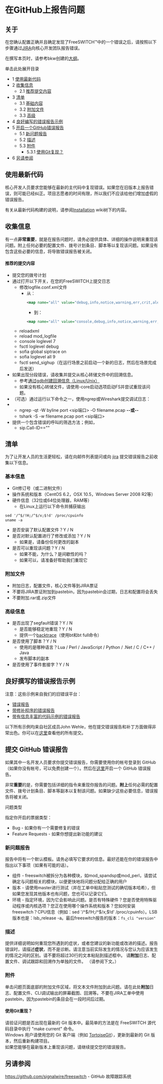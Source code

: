 # 在GitHub上报告问题


## 关于

在您确认配置正确并且确定发现了FreeSWITCH™中的一个错误之后，请按照以下步骤通过[JIRA](https://freeswitch.org/jira)向核心开发团队报告错误。

在撰写本页时，请参考bkw创建的[大纲](https://docs.google.com/document/d/1KSlqOEozNhQdylBv3iAy4kEOVMpmFbaIJMoDngaAiQY/edit?pli=1)。

单击此处展开目录

* 1 [使用最新代码](#use-latest-code)
* 2 [收集信息](#collect-information)  
   * 2.1 [推荐提交内容](#recommended-submissions)
* 3 [清单](#checklist)  
   * 3.1 [基础内容](#-freeswitch--reporting-issues-to-github-)  
   * 3.2 [附加文件](#attach-files)  
   * 3.3 [高级](#advanced)
* 4 [良好编写的错误报告示例](#examples-of-well-written-bug-report-submissions)
* 5 [开启一个GitHub错误报告](#open-a-github-bug-report--)  
   * 5.1 [新问题报告](#the-new-issue-report)  
   * 5.2 [描述](#description)  
   * 5.3 [附件](#attachments)  
      * 5.3.1 [使用Git复现？](#reproduced-with-git)
* 6 [另请参阅](#-freeswitch--reporting-issues-to-github-)

## 使用最新代码

核心开发人员要求您能够在最新的主代码中复现错误。如果您在旧版本上报告错误，则可能已经纠正。项目志愿者的时间有限，所以我们不应该给他们增加虚假的错误报告。

有关从最新代码构建的说明，请参阅[Installation](../Installation/index.mdx#about) wiki树下的内容。

## 收集信息

有一点**非常重要**，就是在报告问题时，请务必提供具体、详细的操作说明来重现该问题。附上任何必要的配置文件、拨号计划条目、脚本等以复现该问题。如果没有包含这些必要的信息，将导致错误报告被关闭。

#### 推荐的提交内容

* 提交您的拨号计划
* 通过打开以下开关，在您的FreeSWITCH上提交日志  
   * 修改logfile.conf.xml文件 
      * 从： 
         ```xml  
         <map name="all" value="debug,info,notice,warning,err,crit,alert"/>  
         ```  
         * 到： 
         ```xml  
         <map name="all" value="console,debug,info,notice,warning,err,crit,alert"/>  
         ```
   * reloadxml
   * reload mod_logfile 
   * console loglevel 7 
   * fsctl loglevel debug 
   * sofia global siptrace on 
   * sofia loglevel all 9 
   * fsctl send_sighup（在运行场景之前启动一个新的日志，然后在场景完成后发送）
* 如果出现分段错误，请收集并提交从核心转储文件中的回溯信息。 
   * 参考[通过gdb创建回溯信息（Linux/Unix）](Debugging_3965831.mdx#advanced-debugging-techniques) 
   * 如果没有核心转储文件，请使用-core启动选项启动FS并尝试重现该问题。
* （可选）通过运行以下命令之一，使用ngrep或Wireshark提交调试日志：
* * ngrep -qt -W byline port <sip端口> -O filename.pcap **\--或--**  
   * tshark -S -w filename.pcap port <sip端口>
* 提供一个包含错误的呼叫的筛选方法；例如，  
   * sip.Call-ID=="<Call-ID>"

## 清单

为了让开发人员的生活更轻松，请在向邮件列表提问或向 [jira](http://jira.freeswitch.org/) 提交错误报告之前收集以下信息。

### 基本信息

* Git修订号（或二进制文件）
* 操作系统和版本（CentOS 6.2，OSX 10.5，Windows Server 2008 R2等）
* 硬件信息（32位或64位处理器，RAM等）
   * 在Linux上运行以下命令并捕获输出

```xml
sed '/^$/!H;/^$/x;$!d' /proc/cpuinfo
uname -a
```

* 是否安装了默认配置文件？Y / N
* 是否对默认配置进行了修改或添加？Y / N
   * 如果是，请备份任何更改的副本
* 是否可以重现该问题？Y / N
   * 如果不能，为什么？是间歇性的吗？
   * 如果可以，请准备好帮助我们重现它

### 附加文件

* 附加日志，配置文件，核心文件等到JIRA票证
* 不要将JIRA票证附加到pastebin，因为pastebin会过期，日志和配置将会丢失
* 不要附加.rar或.zip文件

### 高级信息

* 是否出现了segfault错误？Y / N
   * 是否能够稳定地重现？Y / N
   * 提供一个[backtrace](Debugging_3965831.mdx#advanced-debugging-techniques)（使用bt和bt full命令）
* 是否使用了脚本？Y / N
   * 使用的是哪种语言？Lua / Perl / JavaScript / Python / .Net / C / C++ / Java
   * 发布脚本的副本
* 是否使用了事件套接字？Y / N

## 良好撰写的错误报告示例

注意：这些示例来自我们的旧错误平台：

* [错误报告](http://jira.freeswitch.org/browse/MODLANG-88)
* [带修补程序的错误报告](http://jira.freeswitch.org/browse/MODAPP-30)
* [带有信息丰富的代码示例的错误报告](http://jira.freeswitch.org/browse/MDXMLINT-53)

以下所有示例均来自社区成员John Wehle，他在提交错误报告和补丁方面做得非常出色。你可以在[这里](http://jira.freeswitch.org/secure/IssueNavigator.jspa?reset=true&reporterSelect=specificuser&reporter=jwehle)查看他的所有提交。

## 提交 GitHub 错误报告

如果其中一名开发人员要求你提交错误报告，你需要使用你的帐号登录到 GitHub（如果你没有帐号，可以免费创建一个）。然后在[这里](https://github.com/signalwire/freeswitch/issues/new/choose)开启一个 GitHub 错误报告。

非常**重要**的是，你需要包括详细的指令来重现你报告的问题。**附上**任何必需的配置文件、拨号计划条目、脚本等副本以复制该问题。如果缺少这些必要信息，错误报告将被关闭。

问题类型

指定你开启的票据类型：

* Bug - 如果你有一个需要修复的错误
* Feature Requests - 如果你想提出新功能的建议

### 新问题报告

报告中将有一个默认模板。请务必填写它要求的信息。最好还能在你的错误报告中指出以下事项（如果有可能的话）。

* 组件 - freeswitch被拆分为各种模块，如mod_spandsp或mod_perl，请尝试确定与问题相关的模块，以便更快地将问题分配给正确的用户
* 版本 - 请使用master进行测试（并在工单中粘贴您测试的确切版本哈希），但如果您发现其他版本也有问题，您也可以记录它们。
* 环境 - 指定环境，因为它会影响此问题。是否有特殊硬件？您是否使用特殊驱动程序或内核选项？您正在使用哪个操作系统和版本？您如何安装freeswitch？CPU信息（例如：sed '/^$/!H;/^$/x;$!d' /proc/cpuinfo）。LSB版本也是：lsb_release -a。最后freeswitch报告的版本：`fs_cli "version"`

### 描述

提供详细说明如何重现您所遇到的症状，或者您建议的新功能或改进的描述。报告错误时，请描述**症状**，而不是诊断。请注意当前实际发生的情况与您认为应该发生的情况之间的区别。请不要将超过30行的文本粘贴到描述框中。
请**附加**日志、配置文件、调试跟踪和回溯作为单独的文件。 （请参阅下文。）

### 附件

单击问题页面底部的附加文件区域，将文本文件附加到此问题。请在此处**附加**日志、配置文件、CLI调试输出的屏幕截图、回溯等。不要在JIRA工单中使用pastebin，因为pastebin的条目会在一段时间后过期。

#### 使用Git重现？

请验证问题是否出现在最新的 Git 版本中。最简单的方法是在 FreeSWITCH 源代码目录中执行 "make current" 命令。  
Windows 用户请使用您的 Git 客户端（例如 [TortoiseGit](http://code.google.com/p/tortoisegit/)），更新到最新的 Git 版本，然后重新构建项目。  
如果您能够在最新版本上重现该问题，请继续提交您的错误报告。

## 另请参阅

<https://github.com/signalwire/freeswitch> \- GitHub 故障跟踪系统